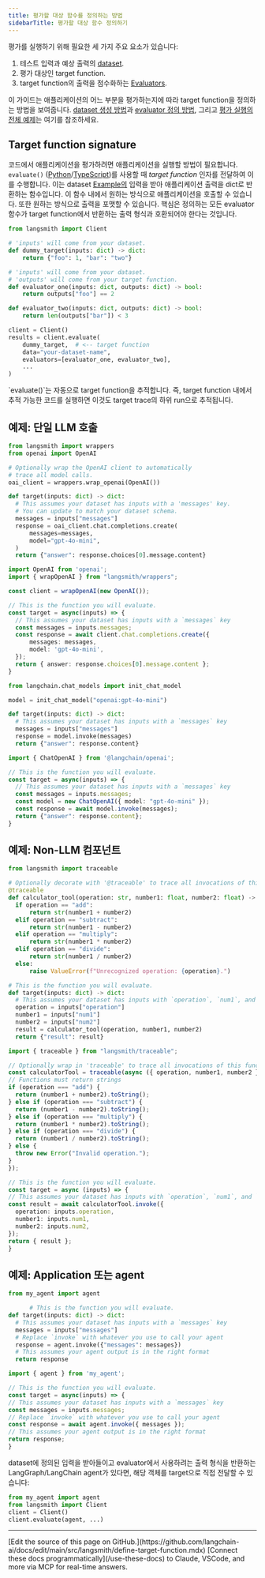 ```yaml
---
title: 평가할 대상 함수를 정의하는 방법
sidebarTitle: 평가할 대상 함수 정의하기
---
```


평가를 실행하기 위해 필요한 세 가지 주요 요소가 있습니다:

1. 테스트 입력과 예상 출력의 [dataset](/langsmith/evaluation-concepts#datasets).
2. 평가 대상인 target function.
3. target function의 출력을 점수화하는 [Evaluators](/langsmith/evaluation-concepts#evaluators).

이 가이드는 애플리케이션의 어느 부분을 평가하는지에 따라 target function을 정의하는 방법을 보여줍니다. [dataset 생성 방법](/langsmith/manage-datasets-programmatically)과 [evaluator 정의 방법](/langsmith/code-evaluator), 그리고 [평가 실행의 전체 예제](/langsmith/evaluate-llm-application)는 여기를 참조하세요.

## Target function signature

코드에서 애플리케이션을 평가하려면 애플리케이션을 실행할 방법이 필요합니다. `evaluate()` ([Python](https://docs.smith.langchain.com/reference/python/client/langsmith.client.Client#langsmith.client.Client.evaluate)/[TypeScript](https://docs.smith.langchain.com/reference/js/functions/evaluation.evaluate))를 사용할 때 *target function* 인자를 전달하여 이를 수행합니다. 이는 dataset [Example의](/langsmith/evaluation-concepts#examples) 입력을 받아 애플리케이션 출력을 dict로 반환하는 함수입니다. 이 함수 내에서 원하는 방식으로 애플리케이션을 호출할 수 있습니다. 또한 원하는 방식으로 출력을 포맷할 수 있습니다. 핵심은 정의하는 모든 evaluator 함수가 target function에서 반환하는 출력 형식과 호환되어야 한다는 것입니다.

```python
from langsmith import Client

# 'inputs' will come from your dataset.
def dummy_target(inputs: dict) -> dict:
    return {"foo": 1, "bar": "two"}

# 'inputs' will come from your dataset.
# 'outputs' will come from your target function.
def evaluator_one(inputs: dict, outputs: dict) -> bool:
    return outputs["foo"] == 2

def evaluator_two(inputs: dict, outputs: dict) -> bool:
    return len(outputs["bar"]) < 3

client = Client()
results = client.evaluate(
    dummy_target,  # <-- target function
    data="your-dataset-name",
    evaluators=[evaluator_one, evaluator_two],
    ...
)
```

<Check>
`evaluate()`는 자동으로 target function을 추적합니다. 즉, target function 내에서 추적 가능한 코드를 실행하면 이것도 target trace의 하위 run으로 추적됩니다.
</Check>

## 예제: 단일 LLM 호출

<CodeGroup>

```python Python
from langsmith import wrappers
from openai import OpenAI

# Optionally wrap the OpenAI client to automatically
# trace all model calls.
oai_client = wrappers.wrap_openai(OpenAI())

def target(inputs: dict) -> dict:
  # This assumes your dataset has inputs with a 'messages' key.
  # You can update to match your dataset schema.
  messages = inputs["messages"]
  response = oai_client.chat.completions.create(
      messages=messages,
      model="gpt-4o-mini",
  )
  return {"answer": response.choices[0].message.content}
```

```typescript TypeScript
import OpenAI from 'openai';
import { wrapOpenAI } from "langsmith/wrappers";

const client = wrapOpenAI(new OpenAI());

// This is the function you will evaluate.
const target = async(inputs) => {
  // This assumes your dataset has inputs with a `messages` key
  const messages = inputs.messages;
  const response = await client.chat.completions.create({
      messages: messages,
      model: 'gpt-4o-mini',
  });
  return { answer: response.choices[0].message.content };
}
```

```python Python (LangChain)
from langchain.chat_models import init_chat_model

model = init_chat_model("openai:gpt-4o-mini")

def target(inputs: dict) -> dict:
  # This assumes your dataset has inputs with a `messages` key
  messages = inputs["messages"]
  response = model.invoke(messages)
  return {"answer": response.content}
```

```typescript TypeScript (LangChain)
import { ChatOpenAI } from '@langchain/openai';

// This is the function you will evaluate.
const target = async(inputs) => {
  // This assumes your dataset has inputs with a `messages` key
  const messages = inputs.messages;
  const model = new ChatOpenAI({ model: "gpt-4o-mini" });
  const response = await model.invoke(messages);
  return {"answer": response.content};
}
```

</CodeGroup>

## 예제: Non-LLM 컴포넌트

<CodeGroup>

```python Python
from langsmith import traceable

# Optionally decorate with '@traceable' to trace all invocations of this function.
@traceable
def calculator_tool(operation: str, number1: float, number2: float) -> str:
  if operation == "add":
      return str(number1 + number2)
  elif operation == "subtract":
      return str(number1 - number2)
  elif operation == "multiply":
      return str(number1 * number2)
  elif operation == "divide":
      return str(number1 / number2)
  else:
      raise ValueError(f"Unrecognized operation: {operation}.")

# This is the function you will evaluate.
def target(inputs: dict) -> dict:
  # This assumes your dataset has inputs with `operation`, `num1`, and `num2` keys.
  operation = inputs["operation"]
  number1 = inputs["num1"]
  number2 = inputs["num2"]
  result = calculator_tool(operation, number1, number2)
  return {"result": result}
```

```typescript TypeScript
import { traceable } from "langsmith/traceable";

// Optionally wrap in 'traceable' to trace all invocations of this function.
const calculatorTool = traceable(async ({ operation, number1, number2 }) => {
// Functions must return strings
if (operation === "add") {
  return (number1 + number2).toString();
} else if (operation === "subtract") {
  return (number1 - number2).toString();
} else if (operation === "multiply") {
  return (number1 * number2).toString();
} else if (operation === "divide") {
  return (number1 / number2).toString();
} else {
  throw new Error("Invalid operation.");
}
});

// This is the function you will evaluate.
const target = async (inputs) => {
// This assumes your dataset has inputs with `operation`, `num1`, and `num2` keys
const result = await calculatorTool.invoke({
  operation: inputs.operation,
  number1: inputs.num1,
  number2: inputs.num2,
});
return { result };
}
```

</CodeGroup>

## 예제: Application 또는 agent

<CodeGroup>

```python Python
from my_agent import agent

      # This is the function you will evaluate.
def target(inputs: dict) -> dict:
  # This assumes your dataset has inputs with a `messages` key
  messages = inputs["messages"]
  # Replace `invoke` with whatever you use to call your agent
  response = agent.invoke({"messages": messages})
  # This assumes your agent output is in the right format
  return response
```

```typescript TypeScript
import { agent } from 'my_agent';

// This is the function you will evaluate.
const target = async(inputs) => {
// This assumes your dataset has inputs with a `messages` key
const messages = inputs.messages;
// Replace `invoke` with whatever you use to call your agent
const response = await agent.invoke({ messages });
// This assumes your agent output is in the right format
return response;
}
```

</CodeGroup>

<Check>
dataset에 정의된 입력을 받아들이고 evaluator에서 사용하려는 출력 형식을 반환하는 LangGraph/LangChain agent가 있다면, 해당 객체를 target으로 직접 전달할 수 있습니다:

```python
from my_agent import agent
from langsmith import Client
client = Client()
client.evaluate(agent, ...)
```
</Check>

---

<Callout icon="pen-to-square" iconType="regular">
    [Edit the source of this page on GitHub.](https://github.com/langchain-ai/docs/edit/main/src/langsmith/define-target-function.mdx)
</Callout>
<Tip icon="terminal" iconType="regular">
    [Connect these docs programmatically](/use-these-docs) to Claude, VSCode, and more via MCP for    real-time answers.
</Tip>
